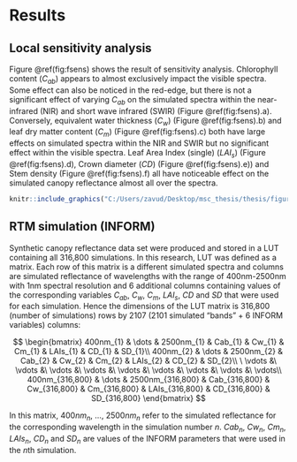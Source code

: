 # Results

## Local sensitivity analysis

Figure \@ref(fig:fsens) shows the result of sensitivity analysis. Chlorophyll content ($C_{ab}$) appears to almost exclusively impact the visible spectra. Some effect can also be noticed in the red-edge, but there is not a significant effect of varying $C_{ab}$ on the simulated spectra within the near-infrared (NIR) and short wave infrared (SWIR) (Figure \@ref(fig:fsens).a). Conversely, equivalent water thickness ($C_{w}$) (Figure \@ref(fig:fsens).b) and leaf dry matter content ($C_{m}$) (Figure \@ref(fig:fsens).c) both have large effects on simulated spectra within the NIR and SWIR but no significant effect within the visible spectra. Leaf Area Index (single) ($LAI_{s}$) (Figure \@ref(fig:fsens).d), Crown diameter ($CD$) (Figure \@ref(fig:fsens).e)) and Stem density (Figure \@ref(fig:fsens).f) all have noticeable effect on the simulated canopy reflectance almost all over the spectra.

\newpage

```r
knitr::include_graphics("C:/Users/zavud/Desktop/msc_thesis/thesis/figures/sensitivity_results.pdf")
```

\newpage

## RTM simulation (INFORM)

Synthetic canopy reflectance data set were produced and stored in a LUT containing all 316,800 simulations. In this research, LUT was defined as a matrix. Each row of this matrix is a different simulated spectra and columns are simulated reflectance of wavelengths with the range of 400nm-2500nm with 1nm spectral resolution and 6 additional columns containing values of the corresponding variables $C_{ab}$, $C_{w}$, $C_{m}$, $LAI_{s}$, $CD$ and $SD$ that were used for each simulation. Hence the dimensions of the LUT matrix is 316,800 (number of simulations) rows by 2107 (2101 simulated "bands" + 6 INFORM variables) columns:

\begingroup
\tiny
$$
\begin{bmatrix}
400nm_{1} & \dots & 2500nm_{1} & Cab_{1} & Cw_{1} & Cm_{1} & LAIs_{1} & CD_{1} & SD_{1}\\
400nm_{2} & \dots & 2500nm_{2} & Cab_{2} & Cw_{2} & Cm_{2} & LAIs_{2} & CD_{2} & SD_{2}\\
\ \vdots  &\ \vdots &\ \vdots &\ \vdots &\ \vdots &\ \vdots &\ \vdots &\ \vdots &\ \vdots\\
400nm_{316,800} & \dots & 2500nm_{316,800} & Cab_{316,800} & Cw_{316,800} & Cm_{316,800} & LAIs_{316,800} & CD_{316,800} & SD_{316,800}
\end{bmatrix}
$$
\endgroup

In this matrix, $400nm_{n}$, $\dots$, $2500nm_{n}$ refer to the simulated reflectance for the corresponding wavelength in the simulation number $n$. $Cab_{n}$, $Cw_{n}$, $Cm_{n}$, $LAIs_{n}$, $CD_{n}$ and $SD_{n}$ are values of the INFORM parameters that were used in the $n$th simulation.






















